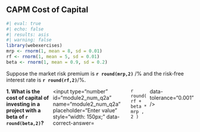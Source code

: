 ## CAPM Cost of Capital

```r
#| eval: true
#| echo: false
#| results: asis
#| warning: false
library(webexercises)
mrp <- rnorm(1, mean = 8, sd = 0.01)
rf <- rnorm(1, mean = 5, sd = 0.01)
beta <- rnorm(1, mean = 0.9, sd = 0.2)
```

Suppose the market risk premium is **`r round(mrp,2)`** /% and the risk‑free interest rate is **`r round(rf,2)`**/%.

::: {.question-block}

<form onsubmit="event.preventDefault();" style="display: flex; flex-direction: row; gap: 6px;">
  <label for="module2_num_q2a"><strong>1. What is the cost of capital of investing in a project with a beta of `r round(beta,2)`?</strong></label>
  <input type="number" id="module2_num_q2a" name="module2_num_q2a" placeholder="Enter value" style="width: 150px;"
         data-correct-answer=`r round( rf + beta * mrp , 2 )` data-tolerance="0.001" />
</form>

<div id="feedback-module2_num_q2a" class="feedback" data-status="" style="display:none;">
✅ Cost of capital = rf + β × mrp = **`r round(rf + beta * mrp, 2)`**.
</div>

:::